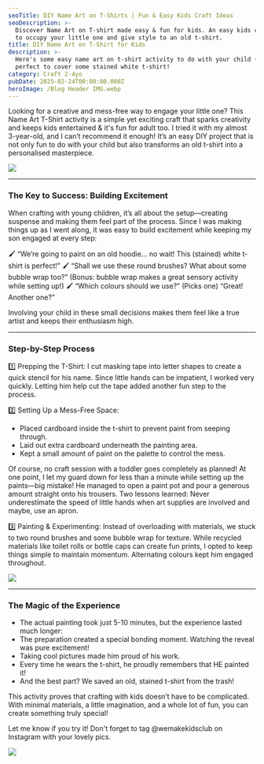 ```yaml
---
seoTitle: DIY Name Art on T-Shirts | Fun & Easy Kids Craft Ideas
seoDescription: >-
  Discover Name Art on T-shirt made easy & fun for kids. An easy kids craft idea
  to occupy your little one and give style to an old t-shirt.
title: DIY Name Art on T-Shirt for Kids
description: >-
  Here's some easy name art on t-shirt activity to do with your child (2-4yo),
  perfect to cover some stained white t-shirt!
category: Craft 2-4yo
pubDate: 2025-02-24T00:00:00.000Z
heroImage: /Blog Header IMG.webp
---
```


Looking for a creative and mess-free way to engage your little one? This Name Art T-Shirt activity is a simple yet exciting craft that sparks creativity and keeps kids entertained & it's fun for adult too. I tried it with my almost 3-year-old, and I can’t recommend it enough! It’s an easy DIY project that is not only fun to do with your child but also transforms an old t-shirt into a personalised masterpiece.

![](/4.webp)

***

### The Key to Success: Building Excitement

When crafting with young children, it’s all about the setup—creating suspense and making them feel part of the process. Since I was making things up as I went along, it was easy to build excitement while keeping my son engaged at every step:

🖌️ “We’re going to paint on an old hoodie… no wait! This (stained) white t-shirt is perfect!”
🖌️ “Shall we use these round brushes? What about some bubble wrap too?” (Bonus: bubble wrap makes a great sensory activity while setting up!)
🖌️ “Which colours should we use?” (Picks one) “Great! Another one?”

Involving your child in these small decisions makes them feel like a true artist and keeps their enthusiasm high.

***

### Step-by-Step Process

1️⃣ Prepping the T-Shirt: I cut masking tape into letter shapes to create a quick stencil for his name. Since little hands can be impatient, I worked very quickly. Letting him help cut the tape added another fun step to the process.

2️⃣ Setting Up a Mess-Free Space:

* Placed cardboard inside the t-shirt to prevent paint from seeping through.
* Laid out extra cardboard underneath the painting area.
* Kept a small amount of paint on the palette to control the mess.

Of course, no craft session with a toddler goes completely as planned! At one point, I let my guard down for less than a minute while setting up the paints—big mistake! He managed to open a paint pot and pour a generous amount straight onto his trousers. Two lessons learned: Never underestimate the speed of little hands when art supplies are involved and maybe, use an apron.

3️⃣ Painting & Experimenting: Instead of overloading with materials, we stuck to two round brushes and some bubble wrap for texture. While recycled materials like toilet rolls or bottle caps can create fun prints, I opted to keep things simple to maintain momentum. Alternating colours kept him engaged throughout.

![](/5.webp)

***

### The Magic of the Experience

* The actual painting took just 5-10 minutes, but the experience lasted much longer:
* The preparation created a special bonding moment.
  Watching the reveal was pure excitement!
* Taking cool pictures made him proud of his work.
* Every time he wears the t-shirt, he proudly remembers that HE painted it!
* And the best part? We saved an old, stained t-shirt from the trash!

This activity proves that crafting with kids doesn’t have to be complicated. With minimal materials, a little imagination, and a whole lot of fun, you can create something truly special!

Let me know if you try it! Don't forget to tag @wemakekidsclub on Instagram with your lovely pics.

![](</name art on tshirt for kids.webp>)
